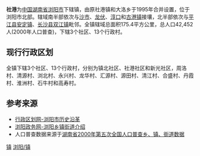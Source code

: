{{中国乡级行政区}}
'''社港'''为[[中华人民共和国|中国]][[湖南省|湖南省]][[浏阳市|浏阳市]]下辖镇，由原社港镇和大洛乡于1995年合并设置，位于浏阳市北部。辖域南半部依次与[[沙市镇|沙市]]、[[龙伏镇|龙伏]]、[[淳口镇|淳口]]和[[古港镇|古港镇]]接壤，北半部依次与[[平江县|平江县]][[安定镇_(平江县)|安定镇]]、[[长沙县|长沙县]][[双江镇_(长沙县)|双江镇]]毗邻。全镇辖域总面积175.4平方公里，总人口42,452人(2000年人口普查)，下辖3个社区、13个行政村。

==现行行政区划==
全镇下辖3个社区、13个行政村，分别为镇北社区、社港社区和新光社区，周洛村、清源村、浏北村、永兴村、龙华村、汇源村、源田村、清江村、合盛村、丹霞村、淮洲村、石牛村和高寿村。

==参考来源==
* [http://www.xzqh.org/html/list/1399.html 行政区划网-浏阳市历史沿革] {{Wayback|url=http://www.xzqh.org/html/list/1399.html |date=20110921123932 }}
* [https://web.archive.org/web/20110903164219/http://www.liuyang.gov.cn/column_mlly.asp 浏阳政务网-浏阳乡镇街道介绍]
* 人口普查数据来源于[http://www.stats.gov.cn/tjsj/ndsj/renkoupucha/2000jiedao/html/J43.htm 湖南省2000年第五次全国人口普查乡、镇、街道数据] {{Wayback|url=http://www.stats.gov.cn/tjsj/ndsj/renkoupucha/2000jiedao/html/J43.htm |date=20111007074252 }}

{{Hunan-stub}}
{{浏阳市行政区划}}

[[Category:浏阳市行政区划|镇]]
[[Category:长沙乡镇|浏阳/镇]]